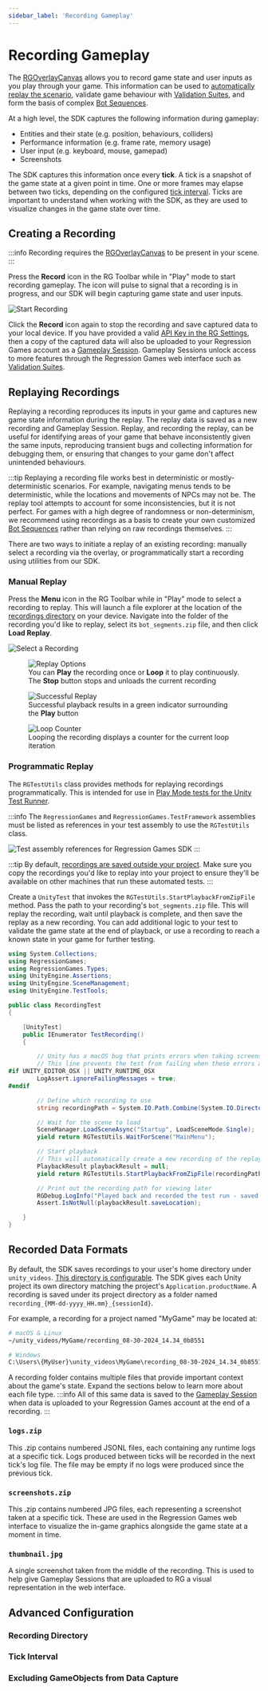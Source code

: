 ```yaml
---
sidebar_label: 'Recording Gameplay'
---
```



# Recording Gameplay

The [RGOverlayCanvas](../getting-started/installing-regression-games#add-the-regression-games-overlay-to-your-scene)
allows you to record game state and user inputs as you play through your game.
This information can be used to [automatically replay the scenario](#replaying-recordings),
validate game behaviour with [Validation Suites](./validation-suites),
and form the basis of complex [Bot Sequences](./bot-sequences/getting-started-with-bot-sequences-and-segments).

At a high level, the SDK captures the following information during gameplay:
* Entities and their state (e.g. position, behaviours, colliders)
* Performance information (e.g. frame rate, memory usage)
* User input (e.g. keyboard, mouse, gamepad)
* Screenshots

The SDK captures this information once every **tick**.
A tick is a snapshot of the game state at a given point in time.
One or more frames may elapse between two ticks, depending on the configured [tick interval](#tick-interval).
Ticks are important to understand when working with the SDK, as they are used to visualize changes in the game state over time.

## Creating a Recording

:::info
Recording requires the [RGOverlayCanvas](../getting-started/installing-regression-games#add-the-regression-games-overlay-to-your-scene)
to be present in your scene.
:::

Press the **Record** icon in the RG Toolbar while in "Play" mode to start recording gameplay.
The icon will pulse to signal that a recording is in progress, and our SDK will begin capturing game state and user inputs.

![Start Recording](img/recording-gameplay/start-recording.png)


Click the **Record** icon again to stop the recording and save captured data to your local device.
If you have provided a valid [API Key in the RG Settings](../getting-started/installing-regression-games#configure-your-api-key),
then a copy of the captured data will also be uploaded to your Regression Games account as a [Gameplay Session](gameplay-sessions).
Gameplay Sessions unlock access to more features through the Regression Games web interface such as [Validation Suites](validation-suites).

## Replaying Recordings

Replaying a recording reproduces its inputs in your game and captures new game state information during the replay.
The replay data is saved as a new recording and Gameplay Session.
Replay, and recording the replay, can be useful for identifying areas of your game that behave inconsistently
given the same inputs, reproducing transient bugs and collecting information for debugging them,
or ensuring that changes to your game don't affect unintended behaviours.

:::tip
Replaying a recording file works best in deterministic or mostly-deterministic scenarios.
For example, navigating menus tends to be deterministic, while the locations and movements of NPCs may not be.
The replay tool attempts to account for some inconsistencies, but it is not perfect.
For games with a high degree of randomness or non-determinism, we recommend using recordings as a basis to
create your own customized [Bot Sequences](bot-sequences/getting-started-with-bot-sequences-and-segments)
rather than relying on raw recordings themselves.
:::

There are two ways to initiate a replay of an existing recording:
manually select a recording via the overlay, or programmatically start a recording using utilities from our SDK.

### Manual Replay


Press the **Menu** icon in the RG Toolbar while in "Play" mode to select a recording to replay.
This will launch a file explorer at the location of the [recordings directory](#recording-directory) on your device.
Navigate into the folder of the recording you'd like to replay, select its `bot_segments.zip` file, and then click **Load Replay**.

![Select a Recording](img/recording-gameplay/select-recording.png)

<div className="container row text--center">
<figure className="col">
    <img src={ReplayOptions} alt="Replay Options"/>
    <figcaption>
        You can <b>Play</b> the recording once or <b>Loop</b> it to play continuously.
        The <b>Stop</b> button stops and unloads the current recording
    </figcaption>
</figure>

<figure className="col">
    <img src={SuccessfulReplay} alt="Successful Replay"/>
    <figcaption>Successful playback results in a green indicator surrounding the <b>Play</b> button</figcaption>
</figure>

<figure className="col">
    <img src={LoopCounter} alt="Loop Counter"/>
    <figcaption>Looping the recording displays a counter for the current loop iteration</figcaption>
</figure>
</div>

### Programmatic Replay

The `RGTestUtils` class provides methods for replaying recordings programmatically.
This is intended for use in
[Play Mode tests for the Unity Test Runner](https://docs.unity3d.com/Packages/com.unity.test-framework@1.4/manual/index.html).

:::info
The `RegressionGames` and `RegressionGames.TestFramework` assemblies must be listed as
references in your test assembly to use the `RGTestUtils` class.

![Test assembly references for Regression Games SDK](img/recording-gameplay/test_assembly_refs.png)
:::

:::tip
By default, [recordings are saved outside your project](#recorded-data-formats).
Make sure you copy the recordings you'd like to replay into your project
to ensure they'll be available on other machines that run these automated tests.
:::

Create a `UnityTest` that invokes the `RGTestUtils.StartPlaybackFromZipFile` method.
Pass the path to your recording's `bot_segments.zip` file.
This will replay the recording, wait until playback is complete, and then save the replay as a new recording.
You can add additional logic to your test to validate the game state at the end of playback,
or use a recording to reach a known state in your game for further testing.

```csharp
using System.Collections;
using RegressionGames;
using RegressionGames.Types;
using UnityEngine.Assertions;
using UnityEngine.SceneManagement;
using UnityEngine.TestTools;

public class RecordingTest
{

    [UnityTest]
    public IEnumerator TestRecording()
    {

        // Unity has a macOS bug that prints errors when taking screenshots during recording.
        // This line prevents the test from failing when these errors are logged.
#if UNITY_EDITOR_OSX || UNITY_RUNTIME_OSX
        LogAssert.ignoreFailingMessages = true;
#endif

        // Define which recording to use
        string recordingPath = System.IO.Path.Combine(System.IO.Directory.GetCurrentDirectory(), "Assets/Tests/Runtime/Recordings/MainMenuRecording.zip");

        // Wait for the scene to load
        SceneManager.LoadSceneAsync("Startup", LoadSceneMode.Single);
        yield return RGTestUtils.WaitForScene("MainMenu");

        // Start playback
        // This will automatically create a new recording of the replay
        PlaybackResult playbackResult = null;
        yield return RGTestUtils.StartPlaybackFromZipFile(recordingPath, result => playbackResult = result);

        // Print out the recording path for viewing later
        RGDebug.LogInfo("Played back and recorded the test run - saved to " + playbackResult.saveLocation);
        Assert.IsNotNull(playbackResult.saveLocation);

    }
}
```

## Recorded Data Formats

By default, the SDK saves recordings to your user's home directory under `unity_videos`.
[This directory is configurable](#recording-directory).
The SDK gives each Unity project its own directory matching the project's `Application.productName`.
A recording is saved under its project directory as a folder named `recording_{MM-dd-yyyy_HH.mm}_{sessionId}`.

For example, a recording for a project named "MyGame" may be located at:
```bash
# macOS & Linux
~/unity_videos/MyGame/recording_08-30-2024_14.34_0b8551

# Windows
C:\Users\{MyUser}\unity_videos\MyGame\recording_08-30-2024_14.34_0b8551
```

A recording folder contains multiple files that provide important context about the game's state.
Expand the sections below to learn more about each file type.
:::info
All of this same data is saved to the [Gameplay Session](gameplay-sessions) when data is uploaded
to your Regression Games account at the end of a recording.
:::



<Accordion
    title="#### **bot_segments.zip**"
    content={BotSegmentsZipPartial}
/>

<Accordion
    title="#### **data.zip**"
    content={DataZipPartial}
/>


### `logs.zip`

This .zip contains numbered JSONL files, each containing any runtime logs at a specific tick.
Logs produced between ticks will be recorded in the next tick's log file.
The file may be empty if no logs were produced since the previous tick.

### `screenshots.zip`

This .zip contains numbered JPG files, each representing a screenshot taken at a specific tick.
These are used in the Regression Games web interface to visualize the in-game graphics alongside the game state at a moment in time.

### `thumbnail.jpg`

A single screenshot taken from the middle of the recording.
This is used to help give Gameplay Sessions that are uploaded to RG a visual representation in the web interface.

## Advanced Configuration

### Recording Directory

### Tick Interval

### Excluding GameObjects from Data Capture
